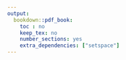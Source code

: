 ```yaml
---
output:
  bookdown::pdf_book:
    toc : no
    keep_tex: no
    number_sections: yes
    extra_dependencies: ["setspace"]
---
```

